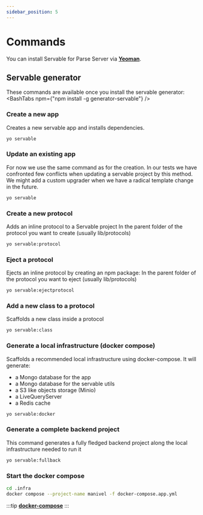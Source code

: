 ```yaml
---
sidebar_position: 5
---
```



# Commands

You can install Servable for Parse Server via **[Yeoman](https://yeoman.io)**.

## Servable generator
These commands are available once you install the servable generator:
<BashTabs npm={"npm install -g generator-servable"} />


### Create a new app
Creates a new servable app and installs dependencies.
```bash
yo servable
```

### Update an existing app
For now we use the same command as for the creation.
In our tests we have confronted few conflicts when updating a servable project by this method.
We might add a custom upgrader when we have a radical template change in the future.

```bash
yo servable
```

### Create a new protocol
Adds an inline protocol to a Servable project
In the parent folder of the protocol you want to create (usually lib/protocols)

```bash
yo servable:protocol
```

### Eject a protocol
Ejects an inline protocol by creating an npm package:
In the parent folder of the protocol you want to eject (usually lib/protocols)
```bash
yo servable:ejectprotocol
```

### Add a new class to a protocol
Scaffolds a new class inside a protocol
```bash
yo servable:class
```

### Generate a local infrastructure (docker compose)
Scaffolds a recommended local infrastructure using docker-compose.
It will generate:
- a Mongo database for the app
- a Mongo database for the servable utils
- a S3 like objects storage (Minio)
- a LiveQueryServer
- a Redis cache

```bash
yo servable:docker
```

### Generate a complete backend project
This command generates a fully fledged backend project along the local infrastructure needed to run it
```bash
yo servable:fullback
```

### Start the docker compose
```bash
cd .infra
docker compose --project-name manivel -f docker-compose.app.yml
```

:::tip
**[docker-compose](../static/docker-compose.yaml)**
:::